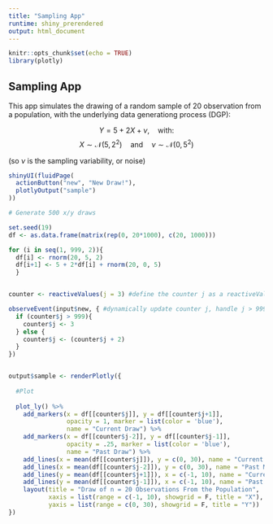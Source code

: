```yaml
---
title: "Sampling App"
runtime: shiny_prerendered
output: html_document
---
```


```r
knitr::opts_chunk$set(echo = TRUE)
library(plotly)
```

## Sampling App

This app simulates the drawing of a random sample of 20 observation from a population, with the underlying data generationg process (DGP):

$$Y = 5 + 2X + \nu, \quad \text{with:}$$
$$X \sim \mathcal{N}(5, 2^2)\quad \text{and} \quad \nu \sim \mathcal{N}(0, 5^2)$$ 

(so $\nu$ is the sampling variability, or noise)


```r
shinyUI(fluidPage(
  actionButton("new", "New Draw!"),
  plotlyOutput("sample")
))
```


```r

# Generate 500 x/y draws

set.seed(19)
df <- as.data.frame(matrix(rep(0, 20*1000), c(20, 1000)))

for (i in seq(1, 999, 2)){
  df[i] <- rnorm(20, 5, 2)
  df[i+1] <- 5 + 2*df[i] + rnorm(20, 0, 5)
  }


counter <- reactiveValues(j = 3) #define the counter j as a reactiveValue (stored in the list "counter")

observeEvent(input$new, { #dynamically update counter j, handle j > 999
  if (counter$j > 999){
    counter$j <- 3
  } else {
    counter$j <- (counter$j + 2)
  }
})


output$sample <- renderPlotly({
  
  #Plot
  
  plot_ly() %>%
    add_markers(x = df[[counter$j]], y = df[[counter$j+1]],
                opacity = 1, marker = list(color = 'blue'),
                name = "Current Draw") %>%
    add_markers(x = df[[counter$j-2]], y = df[[counter$j-1]],
                opacity = .25, marker = list(color = 'blue'),
                name = "Past Draw") %>%
    add_lines(x = mean(df[[counter$j]]), y = c(0, 30), name = "Current Mean(x)", line = list(color = 'green')) %>%
    add_lines(x = mean(df[[counter$j-2]]), y = c(0, 30), name = "Past Mean(x)", opacity = .25, line = list(color = 'green')) %>%
    add_lines(y = mean(df[[counter$j+1]]), x = c(-1, 10), name = "Current Mean(y)", line = list(color = 'pink')) %>%
    add_lines(y = mean(df[[counter$j-1]]), x = c(-1, 10), name = "Past Mean(y)", opacity = .25, line = list(color = 'pink')) %>%
    layout(title = "Draw of n = 20 Observations From the Population",
           xaxis = list(range = c(-1, 10), showgrid = F, title = "X"),
           yaxis = list(range = c(0, 30), showgrid = F, title = "Y"))
})



```



